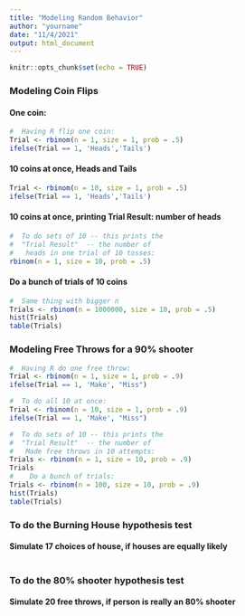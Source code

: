 ```yaml
---
title: "Modeling Random Behavior"
author: "yourname"
date: "11/4/2021"
output: html_document
---
```


```r
knitr::opts_chunk$set(echo = TRUE)
```

### Modeling Coin Flips

#### One coin:

```r
#  Having R flip one coin:
Trial <- rbinom(n = 1, size = 1, prob = .5)
ifelse(Trial == 1, 'Heads','Tails')
```

#### 10 coins at once, Heads and Tails

``` r
Trial <- rbinom(n = 10, size = 1, prob = .5)
ifelse(Trial == 1, 'Heads','Tails')
```

#### 10 coins at once, printing Trial Result:  number of heads

```r
#  To do sets of 10 -- this prints the 
#  "Trial Result"  -- the number of
#   heads in one trial of 10 tosses:
rbinom(n = 1, size = 10, prob = .5)
```

#### Do a bunch of trials of 10 coins

```r
#  Same thing with bigger n
Trials <- rbinom(n = 1000000, size = 10, prob = .5)
hist(Trials)
table(Trials)
```

### Modeling Free Throws for a 90% shooter

```r
#  Having R do one free throw:
Trial <- rbinom(n = 1, size = 1, prob = .9)
ifelse(Trial == 1, 'Make', "Miss")

#  To do all 10 at once:
Trial <- rbinom(n = 10, size = 1, prob = .9)
ifelse(Trial == 1, 'Make', "Miss")

#  To do sets of 10 -- this prints the 
#  "Trial Result"  -- the number of
#   Made free throws in 10 attempts: 
Trials <- rbinom(n = 1, size = 10, prob = .9)
Trials
#    Do a bunch of trials:
Trials <- rbinom(n = 100, size = 10, prob = .9)
hist(Trials)
table(Trials)
```


### To do the Burning House hypothesis test
#### Simulate 17 choices of house, if houses are equally likely

```r

```

### To do the 80% shooter hypothesis test
#### Simulate 20 free throws, if person is really an 80% shooter

```r

```

